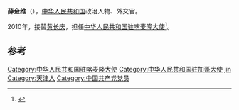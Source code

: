 '''薛金维'''（{{bd|1952年||}}），[[中华人民共和国|中华人民共和国]]政治人物、外交官。

2010年，接替[[黄长庆|黄长庆]]，担任[[中国驻喀麦隆大使列表|中华人民共和国驻喀麦隆大使]]<ref>{{cite web|author=中华人民共和国外交部|title=中国驻喀麦隆历任大使|url=http://www.mfa.gov.cn/chn/pds/ziliao/wjrw/2167/2170/t9194.htm|publisher=中华人民共和国外交部|accessdate=2012-03-07}}</ref>。

== 参考 ==
{{reflist}}
{{start box}}
{{s-dip}}
{{succession box|[[范振水|范振水]]|[[李福順|李福順]]|[[中國駐加蓬大使列表|中華人民共和國駐加蓬大使]]|2005年3月－2009年5月}}
{{succession box|[[黄长庆|黄长庆]]|[[沃瑞棣|沃瑞棣]]|[[中国驻喀麦隆大使列表|中华人民共和国驻喀麦隆大使]]|2010年2月－2012年8月}}
{{end box}}
{{中国政治人物小作品}}
{{DEFAULTSORT:xue jinwei}}
[[Category:中华人民共和国驻喀麦隆大使|Category:中华人民共和国驻喀麦隆大使]]
[[Category:中华人民共和国驻加蓬大使|Category:中华人民共和国驻加蓬大使]]
[[Category:薛姓|jin]]
[[Category:天津人|Category:天津人]]
[[Category:中国共产党党员|Category:中国共产党党员]]